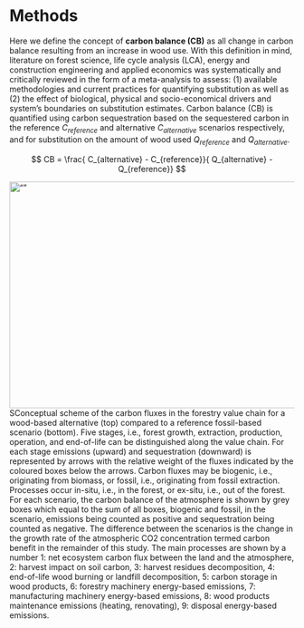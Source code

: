 # Methods
Here we define the concept of **carbon balance (CB)** as all change in carbon balance resulting from an increase in wood use. With this definition in mind, literature on forest science, life cycle analysis (LCA), energy and construction engineering and applied economics was systematically and critically reviewed in the form of a meta-analysis to assess: (1) available methodologies and current practices for quantifying substitution as well as (2) the effect of biological, physical and socio-economical drivers and system’s boundaries on substitution estimates.
Carbon balance (CB) is quantified using  carbon sequestration based on the sequestered carbon in the reference $C_{reference}$ and alternative $C_{alternative}$ scenarios respectively, and for substitution on the amount of wood used $Q_{reference}$ and $Q_{alternative}$.

$$ 
CB = \frac{ C_{alternative} - C_{reference}}{ Q_{alternative} - Q_{reference}} 
$$

<img src="substitutionConcept.png" alt= “” width="650" height="400" title="Substitution concept">
<figcaption>SConceptual scheme of the carbon fluxes in the forestry value chain for a wood-based alternative (top) compared to a reference fossil-based scenario (bottom). Five stages, i.e., forest growth, extraction, production, operation, and end-of-life can be distinguished along the value chain. For each stage emissions (upward) and sequestration (downward) is represented by arrows with the relative weight of the fluxes indicated by the coloured boxes below the arrows. Carbon fluxes may be biogenic, i.e., originating from biomass, or fossil, i.e., originating from fossil extraction. Processes occur in-situ, i.e., in the forest, or ex-situ, i.e., out of the forest. For each scenario, the carbon balance of the atmosphere is shown by grey boxes which equal to the sum of all boxes, biogenic and fossil, in the scenario, emissions being counted as positive and sequestration being counted as negative. The difference between the scenarios is the change in the growth rate of the atmospheric CO2 concentration termed carbon benefit in the remainder of this study. The main processes are shown by a number 1: net ecosystem carbon flux between the land and the atmosphere, 2: harvest impact on soil carbon, 3: harvest residues decomposition, 4: end-of-life wood burning or landfill decomposition, 5: carbon storage in wood products, 6: forestry machinery energy-based emissions, 7: manufacturing machinery energy-based emissions, 8: wood products maintenance emissions (heating, renovating), 9: disposal energy-based emissions. </figcaption>




